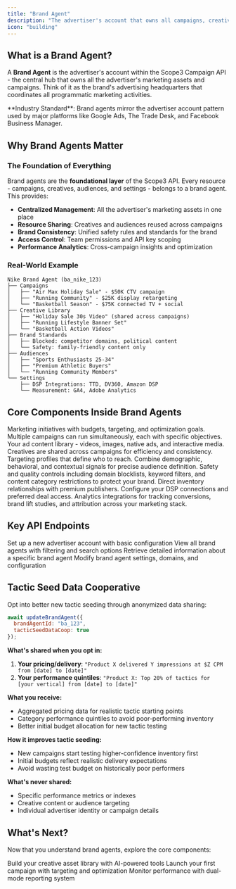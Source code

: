 ```yaml
---
title: "Brand Agent"
description: "The advertiser's account that owns all campaigns, creatives, and targeting assets"
icon: "building"
---
```


## What is a Brand Agent?

A **Brand Agent** is the advertiser's account within the Scope3 Campaign API - the central hub that owns all the advertiser's marketing assets and campaigns. Think of it as the brand's advertising headquarters that coordinates all programmatic marketing activities.

<Note>
**Industry Standard**: Brand agents mirror the advertiser account pattern used by major platforms like Google Ads, The Trade Desk, and Facebook Business Manager.
</Note>

## Why Brand Agents Matter

### The Foundation of Everything
Brand agents are the **foundational layer** of the Scope3 API. Every resource - campaigns, creatives, audiences, and settings - belongs to a brand agent. This provides:

- **Centralized Management**: All the advertiser's marketing assets in one place
- **Resource Sharing**: Creatives and audiences reused across campaigns
- **Brand Consistency**: Unified safety rules and standards for the brand
- **Access Control**: Team permissions and API key scoping
- **Performance Analytics**: Cross-campaign insights and optimization

### Real-World Example

```
Nike Brand Agent (ba_nike_123)
├── Campaigns
│   ├── "Air Max Holiday Sale" - $50K CTV campaign
│   ├── "Running Community" - $25K display retargeting
│   └── "Basketball Season" - $75K connected TV + social
├── Creative Library
│   ├── "Holiday Sale 30s Video" (shared across campaigns)
│   ├── "Running Lifestyle Banner Set" 
│   └── "Basketball Action Videos"
├── Brand Standards
│   ├── Blocked: competitor domains, political content
│   └── Safety: family-friendly content only
├── Audiences
│   ├── "Sports Enthusiasts 25-34"
│   ├── "Premium Athletic Buyers"
│   └── "Running Community Members"
└── Settings
    ├── DSP Integrations: TTD, DV360, Amazon DSP
    └── Measurement: GA4, Adobe Analytics
```

## Core Components Inside Brand Agents

<CardGroup cols={2}>
  <Card title="🎯 Campaigns" icon="bullseye">
    Marketing initiatives with budgets, targeting, and optimization goals. Multiple campaigns can run simultaneously, each with specific objectives.
  </Card>
  
  <Card title="🎨 Creatives" icon="image">
    Your ad content library - videos, images, native ads, and interactive media. Creatives are shared across campaigns for efficiency and consistency.
  </Card>
  
  <Card title="👥 Brand Stories" icon="users">
    Targeting profiles that define who to reach. Combine demographic, behavioral, and contextual signals for precise audience definition.
  </Card>
  
  <Card title="🛡️ Brand Standards" icon="shield">
    Safety and quality controls including domain blocklists, keyword filters, and content category restrictions to protect your brand.
  </Card>
  
  <Card title="📊 PMPs (Private Marketplaces)" icon="handshake">
    Direct inventory relationships with premium publishers. Configure your DSP connections and preferred deal access.
  </Card>
  
  <Card title="📈 Measurement Sources" icon="chart-line">
    Analytics integrations for tracking conversions, brand lift studies, and attribution across your marketing stack.
  </Card>
</CardGroup>


## Key API Endpoints

<CardGroup cols={2}>
  <Card title="Create Brand Agent" href="/api-reference/brand-agent/create" icon="plus">
    Set up a new advertiser account with basic configuration
  </Card>
  
  <Card title="List Brand Agents" href="/api-reference/brand-agent/list" icon="list">
    View all brand agents with filtering and search options
  </Card>
  
  <Card title="Get Brand Agent" href="/api-reference/brand-agent/get" icon="eye">
    Retrieve detailed information about a specific brand agent
  </Card>
  
  <Card title="Update Brand Agent" href="/api-reference/brand-agent/update" icon="edit">
    Modify brand agent settings, domains, and configuration
  </Card>
</CardGroup>

## Tactic Seed Data Cooperative

Opt into better new tactic seeding through anonymized data sharing:

```javascript
await updateBrandAgent({
  brandAgentId: "ba_123",
  tacticSeedDataCoop: true
});
```

**What's shared when you opt in:**
1. **Your pricing/delivery**: `"Product X delivered Y impressions at $Z CPM from [date] to [date]"`
2. **Your performance quintiles**: `"Product X: Top 20% of tactics for [your vertical] from [date] to [date]"`

**What you receive:**
- Aggregated pricing data for realistic tactic starting points
- Category performance quintiles to avoid poor-performing inventory
- Better initial budget allocation for new tactic testing

**How it improves tactic seeding:**
- New campaigns start testing higher-confidence inventory first
- Initial budgets reflect realistic delivery expectations  
- Avoid wasting test budget on historically poor performers

**What's never shared:**
- Specific performance metrics or indexes
- Creative content or audience targeting
- Individual advertiser identity or campaign details

## What's Next?

Now that you understand brand agents, explore the core components:

<CardGroup cols={3}>
  <Card title="🎨 Creatives" href="/mintlify/object-guides/creative" icon="image">
    Build your creative asset library with AI-powered tools
  </Card>
  
  <Card title="🎯 Campaigns" href="/mintlify/quickstart" icon="rocket">
    Launch your first campaign with targeting and optimization
  </Card>
  
  <Card title="📊 Analytics" href="/mintlify/reporting-overview" icon="chart-line">
    Monitor performance with dual-mode reporting system
  </Card>
</CardGroup>
